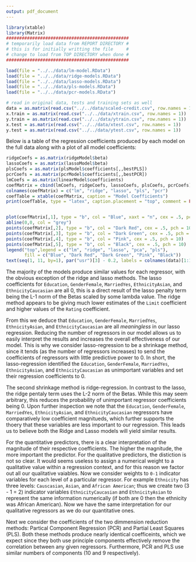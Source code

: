 ```yaml
---
output: pdf_document
---
```



```r
library(xtable)
library(Matrix)
###############################################
# temporarily load data from REPORT DIRECTORY #
# this is for initially writting the file     #
# change to load from TOP DIRECTORY when done #
###############################################

load(file = "../../data/lm-model.RData")
load(file = "../../data/ridge-models.RData")
load(file = "../../data/lasso-models.RData")
load(file = "../../data/pls-models.RData")
load(file = "../../data/pcr-models.RData")

# read in original data, tests and training sets as well
data = as.matrix(read.csv("../../data/scaled-credit.csv", row.names = 1))
x.train = as.matrix(read.csv("../../data/xtrain.csv", row.names = 1))
y.train = as.matrix(read.csv("../../data/ytrain.csv", row.names = 1))
x.test = as.matrix(read.csv("../../data/xtest.csv", row.names = 1))
y.test = as.matrix(read.csv("../../data/ytest.csv", row.names = 1))
```

Below is a table of the regression coefficients produced by each model on the full data along with a plot of all model coefficients:

```r
ridgeCoefs = as.matrix(ridgeModel$beta)
lassoCoefs = as.matrix(lassoModel$beta)
plsCoefs = as.matrix(plsModel$coefficients[,,bestPLS])
pcrCoefs = as.matrix(pcrModel$coefficients[,,bestPCR])
lmCoefs = as.matrix(linearModel$coefficients)
coefMatrix = cbind(lmCoefs, ridgeCoefs, lassoCoefs, plsCoefs, pcrCoefs)
colnames(coefMatrix) = c("lm", "ridge", "lasso", "pls", "pcr")
coefTable = xtable(coefMatrix, caption = "Model Coefficients")
print(coefTable, type = "latex", caption.placement = "top", comment = FALSE)


plot(coefMatrix[,1], type = "b", col = "Blue", xaxt = "n", cex = .5, pch = 10, xlab = "", ylab = "Value")
abline(0,0, col = "grey")
points(coefMatrix[,2], type = "b", col = "Dark Red", cex = .5, pch = 10)
points(coefMatrix[,3], type = "b", col = "Dark Green", cex = .5, pch = 10)
points(coefMatrix[,4], type = "b", col = "Pink", cex = .5, pch = 10)
points(coefMatrix[,5], type = "b", col = "Black", cex = .5, pch = 10)
legend("top",legend = c("lm", "ridge", "lasso", "pca", "pls"), 
       fill = c("Blue", "Dark Red", "Dark Green", "Pink", "Black"))
text(seq(1, 11, by=1), par("usr")[3] - 0.2, labels = colnames(data)[1:11], srt = 75, pos = 1, xpd = TRUE, cex = .65)

```

The majority of the models produce similar values for each regressor, with the obvious exception of the ridge and lasso methods. The lasso coefficients for `Education`, `GenderFemale`, `MarriedYes`, `EthnicityAsian`, and `EthnicityCaucasian` are all 0, this is a direct result of the lasso penalty term being the L-1 norm of the Betas scaled by some lambda value. The ridge method appears to be giving much lower estimates of the `Limit` coefficient and higher values of the `Rating` coefficient.

From this we deduce that `Education`, `GenderFemale`, `MarriedYes`, `EthnicityAsian`, and `EthnicityCaucasian` are all *meaningless* in our lasso regression. Reducing the number of regressors in our model allows us to easily interpret the results and increases the overall effectiveness of our model. This is why we consider lasso-regression to be a shrinkage method, since it tends (as the number of regressors increases) to send the coefficients of regressors with little predictive power to 0. In short, the lasso-regression identified the `Education`, `GenderFemale`, `MarriedYes`, `EthnicityAsian`, and `EthnicityCaucasian` as unimportant variables and set their regression coefficients to 0.

The second shrinkage method is ridge-regression. In contrast to the lasso, the ridge pentaly term uses the L-2 norm of the Betas. While this may seem arbitrary, this reduces the probability of unimportant regressor coefficients being 0. Upon further inspection we note that the `Education`, `GenderFemale`, `MarriedYes`, `EthnicityAsian`, and `EthnicityCaucasian` regressors have comparatively low coefficient magnitueds, which further supports the thoery that these variables are less important to our regression. This leads us to believe both the Ridge and Lasso models will yield similar results.

For the quantitative predictors, there is a clear interpretation of the magnitude of their respective coefficients. The higher the magnitude, the more important the predictor. For the qualitative predictors, the distiction is not so clear. It would seems useless to assign a numerical weight to a qualitative value within a regression context, and for this reason we factor out all our qualitative vaiables. Now we consider weights to `0-1` indicator variables for each level of a particular regressor. For example `Ethnicity` has three levels: `Causcasian`, `Asian`, and `African American`; thus we create two (3 - 1 = 2) indicator variables `EthnicityCaucasian` and `EthnicityAsian` to represent the same information numerically (if both are 0 then the ethnicity was African American). Now we have the same interpretation for our qualitative regressors as we do our quantitative ones.

Next we consider the coefficients of the two dimmension reduction methods: Partical Component Regression (PCR) and Partial Least Squares (PLS). Both these methods produce nearly identical coefficeints, which we expect since they both use principle components effectively remove the correlation between any given regressors. Furthermore, PCR and PLS use similar numbers of components (10 and 9 respectively).
